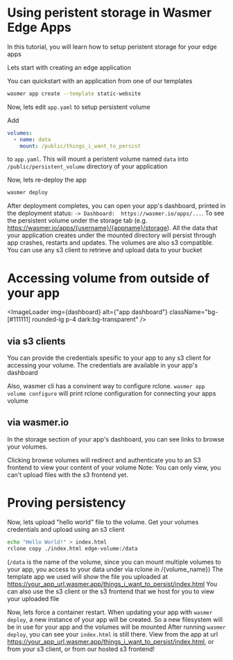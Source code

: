 

# Using peristent storage in Wasmer Edge Apps

In this tutorial, you will learn how to setup peristent storage for your edge apps

Lets start with creating an edge application

You can quickstart with an application from one of our templates
```bash copy
wasmer app create --template static-website
```

Now, lets edit `app.yaml` to setup persistent volume

Add
```yaml copy
volumes:
  - name: data
    mount: /public/things_i_want_to_persist
```
to `app.yaml`. This will mount a peristent volume named `data` into `/public/persistent_volume` directory of your application

Now, lets re-deploy the app

```bash
wasmer deploy
```

After deployment completes, you can open your app's dashboard, printed in the deployment status: `-> Dashboard:  https://wasmer.io/apps/...`.
To see the persistent volume under the storage tab (e.g. https://wasmer.io/apps/{username}/{appname}/storage).
All the data that your application creates under the mounted directory will persist through app crashes, restarts and updates. 
The volumes are also s3 compatible.
You can use any s3 client to retrieve and upload data to your bucket


# Accessing volume from outside of your app

<ImageLoader
  img={dashboard}
  alt={"app dashboard"}
  className="bg-[#111111] rounded-lg p-4 dark:bg-transparent"
/>

## via s3 clients
You can provide the credentials spesific to your app to any s3 client for accessing your volume. The credentials are available in your app's dashboard

Also, wasmer cli has a convinent way to configure rclone. `wasmer app volume configure` will print rclone configuration for connecting your apps volume

## via wasmer.io
In the storage section of your app's dashboard, you can see links to browse your volumes. 

Clicking browse volumes will redirect and authenticate you to an S3 frontend to view your content of your volume
Note: You can only view, you can't upload files with the s3 frontend yet. 

# Proving persistency

Now, lets upload "hello world" file to the volume. Get your volumes credentials and upload using an s3 client
```bash
echo "Hello World!" > index.html
rclone copy ./index.html edge-volume:/data
```
(`/data` is the name of the volume, since you can mount multiple volumes to your app, you access to your data under via rclone in /\{volume_name\})
The template app we used will show the file you uploaded at https://your_app_url.wasmer.app/things_i_want_to_persist/index.html
You can also use the s3 client or the s3 frontend that we host for you to view your uploaded file

Now, lets force a container restart.
When updating your app with `wasmer deploy`, a new instance of your app will be created. So a new filesystem will be in use for your app and the volumes will be mounted
After running `wasmer deploy`, you can see your `index.html` is still there. View from the app at url https://your_app_url.wasmer.app/things_i_want_to_persist/index.html, or from your s3 client, or from our hosted s3 frontend!
